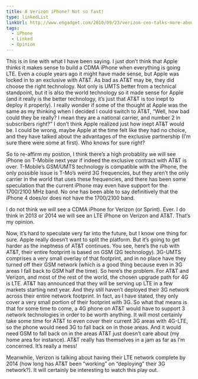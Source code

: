 ```yaml
---
title: A Verizon iPhone? Not so fast!
type: linkedList
linkUrl: http://www.engadget.com/2010/09/23/verizon-ceo-talks-more-about-iphone-we-have-to-earn-it
tags:
  - iPhone
  - Linked
  - Opinion
---
```


This is in line with what I have been saying. I just don’t think that Apple thinks it makes sense to build a CDMA iPhone when everything is going LTE. Even a couple years ago it might have made sense, but Apple was locked in to an exclusive with AT&T. As bad as AT&T may be, they did choose the right technology. Not only is UMTS better from a technical standpoint, but it is also the world technology so it made sense for Apple (and it really is the better technology, it’s just that AT&T is too inept to deploy it properly). I really wonder if some of the thought at Apple was the same as my thinking when I decided I could switch to AT&T, “Well, how bad could they be really? I mean they are a national carrier, and number 2 in subscribers right?” I don’t think Apple realized just how inept AT&T would be. I could be wrong, maybe Apple at the time felt like they had no choice, and they have talked about the advantages of the exclusive partnership (I’m sure there were some at first). Who knows for sure right?

So to re-affirm my postion, I think there’s a high probablity we will see iPhone on T-Mobile next year if indeed the exclusive contract with AT&T is over. T-Mobile’s GSM/UMTS technology is compatible with the iPhone, the only possible issue is T-Mo’s weird 3G frequencies, but they aren’t the only carrier in the world that uses these frequencies, and there has been some speculation that the current iPhone may even have support for the 1700/2100 MHz band. No one has been able to say definitively that the iPhone 4 does/or does not have the 1700/2100 band.

I do not think we will see a CDMA iPhone for Verizon (or Sprint). Ever. I do think in 2013 or 2014 we will see an LTE iPhone on Verizon and AT&T. That’s my opinion.

Now, it’s hard to speculate very far into the future, but I know one thing for sure. Apple really doesn’t want to split the platform. But it’s going to get harder as the ineptness of AT&T continues. You see, here’s the rub with AT&T, their entire footprint is based on GSM (2G technology). 3G-UMTS comprises a very small overlay of that footprint, and in no place have they turned off their GSM network (which is a good thing because even in 3G areas I fall back to GSM half the time). So here’s the problem. For AT&T and Verizon, and most of the rest of the world, the chosen upgrade path for 4G is LTE. AT&T has announced that they will be serving up LTE in a few markets starting next year. And they still haven’t deployed their 3G network across their entire network footprint. In fact, as I have stated, they only cover a very small portion of their footprint with 3G. So what that means is that for some time to come, a 4G phone on AT&T would have to support 3 network technologies in order to be worth anything. It will most certainly take some time for AT&T to even cover their current 3G areas with 4G-LTE, so the phone would need 3G to fall back on in those areas. And it would need GSM to fall back on in the areas AT&T just doesn’t care about (my home area for instance). AT&T really has themselves in a jam as far as I’m concerned. It’s really a mess!

Meanwhile, Verizon is talking about having their LTE network complete by 2014 (how long has AT&T been “working” on “deploying” their 3G network?). It will certainly be interesting to watch this play out.
